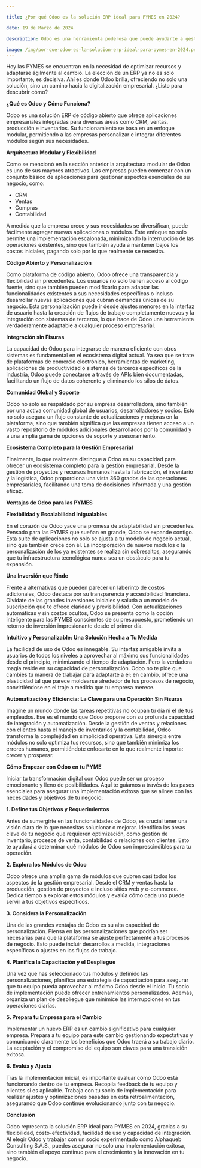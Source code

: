 ```yaml
---

title: ¿Por qué Odoo es la solución ERP ideal para PYMES en 2024?

date: 19 de Marzo de 2024

description: Odoo es una herramienta poderosa que puede ayudarte a gestionar tu organización de manera eficiente. Sin embargo, si no se implementa correctamente, puede causar más problemas de los que resuelve.

image: /img/por-que-odoo-es-la-solucion-erp-ideal-para-pymes-en-2024.png
---
```

Hoy las PYMES se encuentran en la necesidad de optimizar recursos y adaptarse ágilmente al cambio. La elección de un ERP ya no es solo importante, es decisiva. Ahí es donde Odoo brilla, ofreciendo no solo una solución, sino un camino hacia la digitalización empresarial. ¿Listo para descubrir cómo?

**¿Qué es Odoo y Cómo Funciona?**

Odoo es una solución ERP de código abierto que ofrece aplicaciones empresariales integradas para diversas áreas como CRM, ventas, producción e inventarios. Su funcionamiento se basa en un enfoque modular, permitiendo a las empresas personalizar e integrar diferentes módulos según sus necesidades.

**Arquitectura Modular y Flexibilidad**

Como se mencionó en la sección anterior la arquitectura modular de Odoo es uno de sus mayores atractivos. Las empresas pueden comenzar con un conjunto básico de aplicaciones para gestionar aspectos esenciales de su negocio, como:

- CRM
- Ventas
- Compras
- Contabilidad

A medida que la empresa crece y sus necesidades se diversifican, puede fácilmente agregar nuevas aplicaciones o módulos. Este enfoque no solo permite una implementación escalonada, minimizando la interrupción de las operaciones existentes, sino que también ayuda a mantener bajos los costos iniciales, pagando solo por lo que realmente se necesita.

**Código Abierto y Personalización**

Como plataforma de código abierto, Odoo ofrece una transparencia y flexibilidad sin precedentes. Los usuarios no solo tienen acceso al código fuente, sino que también pueden modificarlo para adaptar las funcionalidades existentes a sus necesidades específicas o incluso desarrollar nuevas aplicaciones que cubran demandas únicas de su negocio. Esta personalización puede ir desde ajustes menores en la interfaz de usuario hasta la creación de flujos de trabajo completamente nuevos y la integración con sistemas de terceros, lo que hace de Odoo una herramienta verdaderamente adaptable a cualquier proceso empresarial.

**Integración sin Fisuras**

La capacidad de Odoo para integrarse de manera eficiente con otros sistemas es fundamental en el ecosistema digital actual. Ya sea que se trate de plataformas de comercio electrónico, herramientas de marketing, aplicaciones de productividad o sistemas de terceros específicos de la industria, Odoo puede conectarse a través de APIs bien documentadas, facilitando un flujo de datos coherente y eliminando los silos de datos.

**Comunidad Global y Soporte**

Odoo no solo es respaldado por su empresa desarrolladora, sino también por una activa comunidad global de usuarios, desarrolladores y socios. Esto no solo asegura un flujo constante de actualizaciones y mejoras en la plataforma, sino que también significa que las empresas tienen acceso a un vasto repositorio de módulos adicionales desarrollados por la comunidad y a una amplia gama de opciones de soporte y asesoramiento.

**Ecosistema Completo para la Gestión Empresarial**

Finalmente, lo que realmente distingue a Odoo es su capacidad para ofrecer un ecosistema completo para la gestión empresarial. Desde la gestión de proyectos y recursos humanos hasta la fabricación, el inventario y la logística, Odoo proporciona una vista 360 grados de las operaciones empresariales, facilitando una toma de decisiones informada y una gestión eficaz.

**Ventajas de Odoo para las PYMES**

**Flexibilidad y Escalabilidad Inigualables**

En el corazón de Odoo yace una promesa de adaptabilidad sin precedentes. Pensado para las PYMES que sueñan en grande, Odoo se expande contigo. Esta suite de aplicaciones no solo se ajusta a tu modelo de negocio actual, sino que también crece con él. La incorporación de nuevos módulos o la personalización de los ya existentes se realiza sin sobresaltos, asegurando que tu infraestructura tecnológica nunca sea un obstáculo para tu expansión.

**Una Inversión que Rinde**

Frente a alternativas que pueden parecer un laberinto de costos adicionales, Odoo destaca por su transparencia y accesibilidad financiera. Olvídate de las grandes inversiones iniciales y saluda a un modelo de suscripción que te ofrece claridad y previsibilidad. Con actualizaciones automáticas y sin costos ocultos, Odoo se presenta como la opción inteligente para las PYMES conscientes de su presupuesto, prometiendo un retorno de inversión impresionante desde el primer día.

**Intuitivo y Personalizable: Una Solución Hecha a Tu Medida**

La facilidad de uso de Odoo es innegable. Su interfaz amigable invita a usuarios de todos los niveles a aprovechar al máximo sus funcionalidades desde el principio, minimizando el tiempo de adaptación. Pero la verdadera magia reside en su capacidad de personalización. Odoo no te pide que cambies tu manera de trabajar para adaptarte a él; en cambio, ofrece una plasticidad tal que parece moldearse alrededor de tus procesos de negocio, convirtiéndose en el traje a medida que tu empresa merece.

**Automatización y Eficiencia: La Clave para una Operación Sin Fisuras**

Imagine un mundo donde las tareas repetitivas no ocupan tu día ni el de tus empleados. Ese es el mundo que Odoo propone con su profunda capacidad de integración y automatización. Desde la gestión de ventas y relaciones con clientes hasta el manejo de inventarios y la contabilidad, Odoo transforma la complejidad en simplicidad operativa. Esta sinergia entre módulos no solo optimiza tus recursos, sino que también minimiza los errores humanos, permitiéndote enfocarte en lo que realmente importa: crecer y prosperar.

**Cómo Empezar con Odoo en tu PYME**

Iniciar tu transformación digital con Odoo puede ser un proceso emocionante y lleno de posibilidades. Aquí te guiamos a través de los pasos esenciales para asegurar una implementación exitosa que se alinee con las necesidades y objetivos de tu negocio:

**1. Define tus Objetivos y Requerimientos**

Antes de sumergirte en las funcionalidades de Odoo, es crucial tener una visión clara de lo que necesitas solucionar o mejorar. Identifica las áreas clave de tu negocio que requieren optimización, como gestión de inventario, procesos de venta, contabilidad o relaciones con clientes. Esto te ayudará a determinar qué módulos de Odoo son imprescindibles para tu operación.

**2. Explora los Módulos de Odoo**

Odoo ofrece una amplia gama de módulos que cubren casi todos los aspectos de la gestión empresarial. Desde el CRM y ventas hasta la producción, gestión de proyectos e incluso sitios web y e-commerce. Dedica tiempo a explorar estos módulos y evalúa cómo cada uno puede servir a tus objetivos específicos.

**3. Considera la Personalización**

Una de las grandes ventajas de Odoo es su alta capacidad de personalización. Piensa en las personalizaciones que podrían ser necesarias para que la plataforma se ajuste perfectamente a tus procesos de negocio. Esto puede incluir desarrollos a medida, integraciones específicas o ajustes en los flujos de trabajo.

**4. Planifica la Capacitación y el Despliegue**

Una vez que has seleccionado tus módulos y definido las personalizaciones, planifica una estrategia de capacitación para asegurar que tu equipo pueda aprovechar al máximo Odoo desde el inicio. Tu socio de implementación puede ofrecer entrenamientos personalizados. Además, organiza un plan de despliegue que minimice las interrupciones en tus operaciones diarias.

**5. Prepara tu Empresa para el Cambio**

Implementar un nuevo ERP es un cambio significativo para cualquier empresa. Prepara a tu equipo para este cambio gestionando expectativas y comunicando claramente los beneficios que Odoo traerá a su trabajo diario. La aceptación y el compromiso del equipo son claves para una transición exitosa.

**6. Evalúa y Ajusta**

Tras la implementación inicial, es importante evaluar cómo Odoo está funcionando dentro de tu empresa. Recopila feedback de tu equipo y clientes si es aplicable. Trabaja con tu socio de implementación para realizar ajustes y optimizaciones basadas en esta retroalimentación, asegurando que Odoo continúe evolucionando junto con tu negocio.

**Conclusión**

Odoo representa la solución ERP ideal para PYMES en 2024, gracias a su flexibilidad, costo-efectividad, facilidad de uso y capacidad de integración. Al elegir Odoo y trabajar con un socio experimentado como Alphaqueb Consulting S.A.S., puedes asegurar no solo una implementación exitosa, sino también el apoyo continuo para el crecimiento y la innovación en tu negocio.